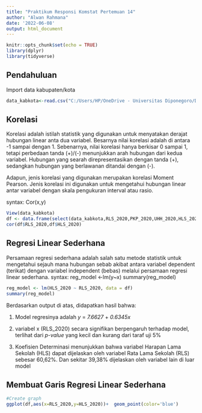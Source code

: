 ---
title: "Praktikum Responsi Komstat Pertemuan 14"
author: "Alwan Rahmana"
date: '2022-06-08'
output: html_document
---

```{r setup, include=FALSE}
knitr::opts_chunk$set(echo = TRUE)
library(dplyr)
library(tidyverse)
```

## Pendahuluan

Import data kabupaten/kota

```{r cars}
data_kabkota<-read.csv("C:/Users/HP/OneDrive - Universitas Diponegoro/Documents/Kulon STIS IV/Komstat/Praktik/data_kabkota.csv")

```

## Korelasi

Korelasi adalah istilah statistik yang digunakan untuk menyatakan derajat hubungan linear anta dua variabel. Besarnya nilai korelasi adalah di antara -1 sampai dengan 1. Sebenarnya, nilai korelasi hanya berkisar 0 sampai 1, tetapi perbedaan tanda (+)/(-) menunjukkan arah hubungan dari kedua variabel. Hubungan yang searah direpresentasikan dengan tanda (+), sedangkan hubungan yang berlawanan ditandai dengan (-).

Adapun, jenis korelasi yang digunakan merupakan korelasi Moment Pearson. Jenis korelasi ini digunakan untuk mengetahui hubungan linear antar variabel dengan skala pengukuran interval atau rasio.

syntax: Cor(x,y)

```{r}
View(data_kabkota)
df <- data.frame(select(data_kabkota,RLS_2020,PKP_2020,UHH_2020,HLS_2020))
cor(df$RLS_2020,df$HLS_2020)

```

## Regresi Linear Sederhana

Persamaan regresi sederhana adalah salah satu metode statistik untuk mengetahui sejauh mana hubungan sebab akibat antara variabel dependent (terikat) dengan variabel independent (bebas) melalui persamaan regresi linear sederhana. syntax: reg_model \<-lm(y\~x) summary(reg_model)

```{r}
reg_model <- lm(HLS_2020 ~ RLS_2020, data = df)
summary(reg_model)
```

Berdasarkan output di atas, didapatkan hasil bahwa:

1)  Model regresinya adalah *y* = *7.6627* + *0.6345x*

2)  variabel x (RLS_2020) secara signifikan berpengaruh terhadap model, terlihat dari *p-value* yang kecil dan kurang dari taraf uji 5%

3)  Koefisien Determinasi menunjukkan bahwa variabel Harapan Lama Sekolah (HLS) dapat dijelaskan oleh variabel Rata Lama Sekolah (RLS) sebesar 60,62%. Dan sekitar 39,38% dijelaskan oleh variabel lain di luar model

## Membuat Garis Regresi Linear Sederhana

```{r}
#Create graph
ggplot(df,aes(x=RLS_2020,y=HLS_2020))+  geom_point(color='blue')

```
